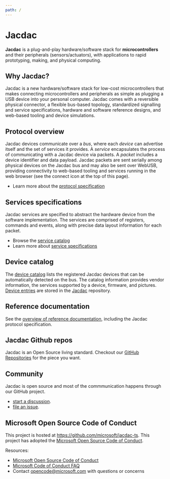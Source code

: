 ```yaml
---
path: /
---
```


# Jacdac

**Jacdac** is a plug-and-play hardware/software stack 
for **microcontrollers** and their peripherals (sensors/actuators), 
with applications to rapid prototyping, making, and physical computing. 

## Why Jacdac?

Jacdac is a new hardware/software stack for low-cost microcontrollers 
that makes connecting microcontrollers and peripherals as simple 
as plugging a USB device into your personal computer. 
Jacdac comes with a reversible physical connector, a flexible bus-based topology, 
standardized signalling and service specifications, hardware and software reference designs, 
and web-based tooling and device simulations.

## Protocol overview

Jacdac devices communicate over a *bus*, where each *device* can advertise itself 
and the set of services it provides. 
A *service* encapsulates the process of communicating with a Jacdac device via packets.
A *packet* includes a device identifier and data payload. 
Jacdac packets are sent serially among physical devices on the Jacdac bus
and may also be sent over WebUSB, 
providing connectivity to web-based tooling and services running in the web browser
(see the connect icon at the top of this page).

* Learn more about the [protocol specification](/reference/protocol)

## Services specifications

Jacdac services are specified to abstract the hardware device from the software implementation.
The services are comprised of registers, commands and events, along with precise data layout information
for each packet.

* Browse the [service catalog](/services)
* Learn more about [service specifications](/reference/service-specification)

## Device catalog

The [device catalog](/devices) lists the registered Jacdac devices that can be automatically detected on the bus. 
The catalog information provides vendor information, the services supported by a device, firmware, and pictures. 
[Device entries](/reference/device-specification) are stored in the [Jacdac](https://github.com/microsoft/jacdac) repository.

## Reference documentation

See the [overview of reference documentation](/reference/), including the Jacdac protocol specification.

## Jacdac Github repos

Jacdac is an Open Source living standard. Checkout our [GitHub Repositories](/github) for the piece you want.

## Community

Jacdac is open source and most of the commmunication happens through our GitHub project.

* [start a discussion](https://github.com/microsoft/jacdac/discussions).
* [file an issue](https://github.com/microsoft/jacdac/issues).

## Microsoft Open Source Code of Conduct

This project is hosted at https://github.com/microsoft/jacdac-ts. This project has adopted the [Microsoft Open Source Code of Conduct](https://opensource.microsoft.com/codeofconduct/).

Resources:

- [Microsoft Open Source Code of Conduct](https://opensource.microsoft.com/codeofconduct/)
- [Microsoft Code of Conduct FAQ](https://opensource.microsoft.com/codeofconduct/faq/)
- Contact [opencode@microsoft.com](mailto:opencode@microsoft.com) with questions or concerns
